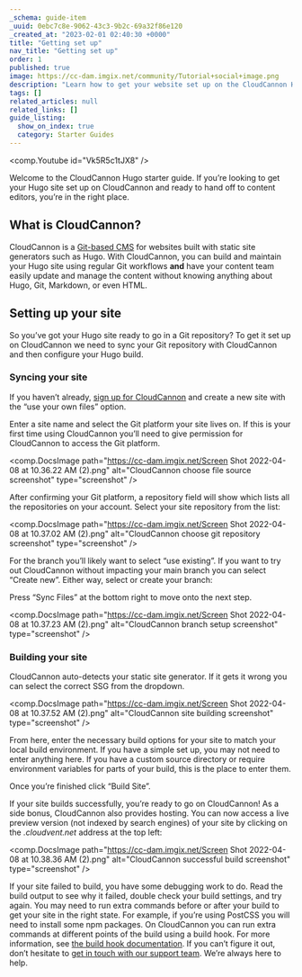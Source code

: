 ```yaml
---
_schema: guide-item
_uuid: 0ebc7c8e-9062-43c3-9b2c-69a32f86e120
_created_at: "2023-02-01 02:40:30 +0000"
title: "Getting set up"
nav_title: "Getting set up"
order: 1
published: true
image: https://cc-dam.imgix.net/community/Tutorial+social+image.png
description: "Learn how to get your website set up on the CloudCannon Hugo CMS."
tags: []
related_articles: null
related_links: []
guide_listing:
  show_on_index: true
  category: Starter Guides
---
```


<comp.Youtube id="Vk5R5c1tJX8" />

Welcome to the CloudCannon Hugo starter guide. If you’re looking to get
your Hugo site set up on CloudCannon and ready to hand off to content
editors, you’re in the right place.

## What is CloudCannon?

CloudCannon is a [Git-based CMS](https://cloudcannon.com/hugo-cms/) for
websites built with static site generators such as Hugo. With CloudCannon,
you can build and maintain your Hugo site using regular Git workflows
**and** have your content team easily update and manage the content
without knowing anything about Hugo, Git, Markdown, or even HTML.

## Setting up your site

So you’ve got your Hugo site ready to go in a Git repository? To get it
set up on CloudCannon we need to sync your Git repository with CloudCannon
and then configure your Hugo build.

### Syncing your site

If you haven’t already, [sign up for
CloudCannon](https://app.cloudcannon.com/register) and create a new site with the “use your own
files” option.

Enter a site name and select the Git platform your site lives on. If this
is your first time using CloudCannon you’ll need to give permission for
CloudCannon to access the Git platform.

<comp.DocsImage path="https://cc-dam.imgix.net/Screen Shot 2022-04-08 at 10.36.22 AM (2).png" alt="CloudCannon choose file source screenshot" type="screenshot" />

After confirming your Git platform, a repository field will show which
lists all the repositories on your account. Select your site repository
from the list:

<comp.DocsImage path="https://cc-dam.imgix.net/Screen Shot 2022-04-08 at 10.37.02 AM (2).png" alt="CloudCannon choose git repository screenshot" type="screenshot" />

For the branch you’ll likely want to select “use existing”. If you want to
try out CloudCannon without impacting your main branch you can select
“Create new”. Either way, select or create your branch:

Press “Sync Files” at the bottom right to move onto the next step.

<comp.DocsImage path="https://cc-dam.imgix.net/Screen Shot 2022-04-08 at 10.37.23 AM (2).png" alt="CloudCannon branch setup screenshot" type="screenshot" />

### Building your site
CloudCannon auto-detects your static site generator. If it gets it wrong
you can select the correct SSG from the dropdown.

<comp.DocsImage path="https://cc-dam.imgix.net/Screen Shot 2022-04-08 at 10.37.52 AM (2).png" alt="CloudCannon site building screenshot" type="screenshot" />

From here, enter the necessary build options for your site to match your
local build environment. If you have a simple set up, you may not need to
enter anything here. If you have a custom source directory or require
environment variables for parts of your build, this is the place to enter
them.

Once you’re finished click “Build Site”.

If your site builds successfully, you’re ready to go on CloudCannon\! As a
side bonus, CloudCannon also provides hosting. You can now access a live
preview version (not indexed by search engines) of your site by clicking
on the *.cloudvent.net* address at the top left:

<comp.DocsImage path="https://cc-dam.imgix.net/Screen Shot 2022-04-08 at 10.38.36 AM (2).png" alt="CloudCannon successful build screenshot" type="screenshot" />

If your site failed to build, you have some debugging work to do. Read the
build output to see why it failed, double check your build settings, and
try again. You may need to run extra commands before or after your build
to get your site in the right state. For example, if you’re using PostCSS
you will need to install some npm packages. On CloudCannon you can run
extra commands at different points of the build using a build hook. For
more information, see [the build hook
documentation](/documentation/articles/extending-your-build-process-with-hooks/).
If you can’t figure it out, don’t hesitate to [get in touch with our
support team](/documentation/support/). We’re
always here to help.